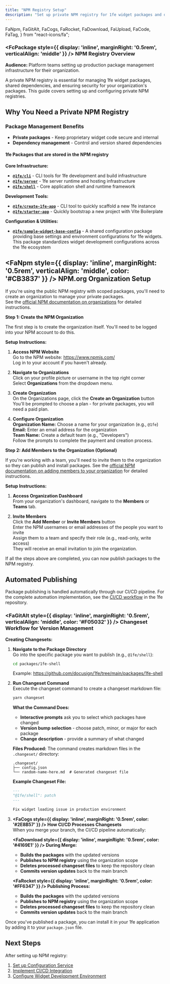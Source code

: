 ```yaml
---
title: "NPM Registry Setup"
description: "Set up private NPM registry for 1fe widget packages and dependencies"
---
```


  FaNpm,
  FaGitAlt,
  FaCogs,
  FaRocket,
  FaDownload,
  FaUpload,
  FaCode,
  FaTag,
} from "react-icons/fa";

<div className="infrastructure-header">

### <FcPackage style={{ display: 'inline', marginRight: '0.5rem', verticalAlign: 'middle' }} /> NPM Registry Overview

**Audience:** Platform teams setting up production package management infrastructure for their organization.

A private NPM registry is essential for managing 1fe widget packages, shared dependencies, and ensuring security for your organization's packages. This guide covers setting up and configuring private NPM registries.

</div>

## Why You Need a Private NPM Registry

### Package Management Benefits

- **Private packages** - Keep proprietary widget code secure and internal
- **Dependency management** - Control and version shared dependencies

#### 1fe Packages that are stored in the NPM registry

**Core Infrastructure:**

- **[`@1fe/cli`](https://www.npmjs.com/package/@1fe/cli)** - CLI tools for 1fe development and build infrastructure
- **[`@1fe/server`](https://www.npmjs.com/package/@1fe/server)** - 1fe server runtime and hosting infrastructure
- **[`@1fe/shell`](https://www.npmjs.com/package/@1fe/shell)** - Core application shell and runtime framework

**Development Tools:**

- **[`@1fe/create-1fe-app`](https://www.npmjs.com/package/@1fe/create-1fe-app)** - CLI tool to quickly scaffold a new 1fe instance
- **[`@1fe/starter-app`](https://www.npmjs.com/package/@1fe/starter-app)** - Quickly bootstrap a new project with Vite Boilerplate

**Configuration & Utilities:**

- **[`@1fe/sample-widget-base-config`](https://www.npmjs.com/package/@1fe/sample-widget-base-config)** - A shared configuration package providing base settings and environment configurations for 1fe widgets. This package standardizes widget development configurations across the 1fe ecosystem

## <FaNpm style={{ display: 'inline', marginRight: '0.5rem', verticalAlign: 'middle', color: '#CB3837' }} /> NPM.org Organization Setup

If you're using the public NPM registry with scoped packages, you'll need to create an organization to manage your private packages.  
See the [official NPM documentation on organizations](https://docs.npmjs.com/organizations) for detailed instructions.

**Step 1: Create the NPM Organization**

The first step is to create the organization itself. You'll need to be logged into your NPM account to do this.

**Setup Instructions:**

<section>

1. **Access NPM Website**  
   Go to the NPM website: https://www.npmjs.com/  
   Log in to your account if you haven't already.

2. **Navigate to Organizations**  
   Click on your profile picture or username in the top right corner  
   Select **Organizations** from the dropdown menu.

3. **Create Organization**  
   On the Organizations page, click the **Create an Organization** button  
   You'll be prompted to choose a plan - for private packages, you will need a paid plan.

4. **Configure Organization**  
   **Organization Name:** Choose a name for your organization (e.g., `@1fe`)  
   **Email:** Enter an email address for the organization  
   **Team Name:** Create a default team (e.g., "Developers")  
   Follow the prompts to complete the payment and creation process.

</section>

**Step 2: Add Members to the Organization (Optional)**

If you're working with a team, you'll need to invite them to the organization so they can publish and install packages. See the [official NPM documentation on adding members to your organization](https://docs.npmjs.com/adding-members-to-your-organization) for detailed instructions.

**Setup Instructions:**

<section>

1. **Access Organization Dashboard**  
   From your organization's dashboard, navigate to the **Members** or **Teams** tab.

2. **Invite Members**  
   Click the **Add Member** or **Invite Members** button  
   Enter the NPM usernames or email addresses of the people you want to invite  
   Assign them to a team and specify their role (e.g., read-only, write access)  
   They will receive an email invitation to join the organization.

</section>

If all the steps above are completed, you can now publish packages to the NPM registry.

## Automated Publishing

Package publishing is handled automatically through our CI/CD pipeline. For the complete automation implementation, see the [CI/CD workflow](https://github.com/docusign/1fe/blob/main/.github/workflows/ci-cd.yml) in the 1fe repository.

### <FaGitAlt style={{ display: 'inline', marginRight: '0.5rem', verticalAlign: 'middle', color: '#F05032' }} /> Changeset Workflow for Version Management

**Creating Changesets:**

1. **Navigate to the Package Directory**  
   Go into the specific package you want to publish (e.g., `@1fe/shell`):

   ```bash
   cd packages/1fe-shell
   ```

   Example: https://github.com/docusign/1fe/tree/main/packages/1fe-shell

2. **Run Changeset Command**  
   Execute the changeset command to create a changeset markdown file:

   ```bash
   yarn changeset
   ```

   **What the Command Does:**

   - **Interactive prompts** ask you to select which packages have changed
   - **Version bump selection** - choose patch, minor, or major for each package
   - **Change description** - provide a summary of what changed

   **Files Produced:**
   The command creates markdown files in the `.changeset/` directory:

   ```
   .changeset/
   ├── config.json
   └── random-name-here.md  # Generated changeset file
   ```

   **Example Changeset File:**

   ```markdown
   ---
   "@1fe/shell": patch
   ---

   Fix widget loading issue in production environment
   ```

3. **<FaCogs style={{ display: 'inline', marginRight: '0.5rem', color: '#2E8B57' }} /> How CI/CD Processes Changesets**  
   When you merge your branch, the CI/CD pipeline automatically:

   **<FaDownload style={{ display: 'inline', marginRight: '0.5rem', color: '#4169E1' }} /> During Merge:**

   - **Builds the packages** with the updated versions
   - **Publishes to NPM registry** using the organization scope
   - **Deletes processed changeset files** to keep the repository clean
   - **Commits version updates** back to the main branch

   **<FaRocket style={{ display: 'inline', marginRight: '0.5rem', color: '#FF6347' }} /> Publishing Process:**

   - **Builds the packages** with the updated versions
   - **Publishes to NPM registry** using the organization scope
   - **Deletes processed changeset files** to keep the repository clean
   - **Commits version updates** back to the main branch

Once you've published a package, you can install it in your 1fe application by adding it to your `package.json` file.

## Next Steps

After setting up NPM registry:

1. [Set up Configuration Service](/how-to-guides/infrastructure%20setup/configuration-setup/)
2. [Implement CI/CD Integration](/how-to-guides/infrastructure%20setup/project-setup/)
3. [Configure Widget Development Environment](/getting-started/local-development/)
